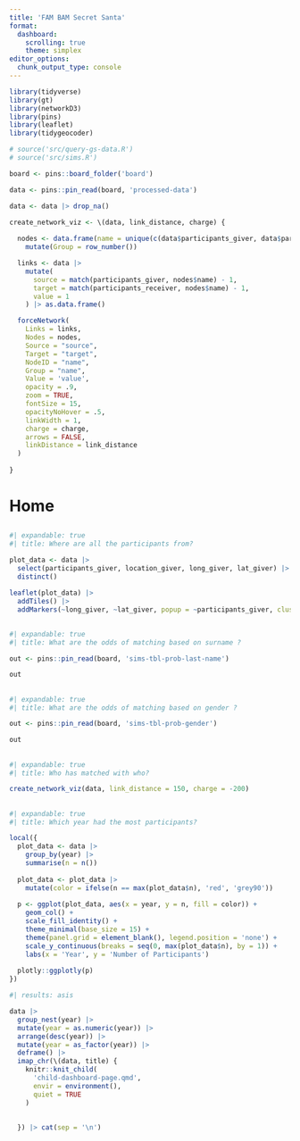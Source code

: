 ```yaml
---
title: 'FAM BAM Secret Santa'
format:
  dashboard:
    scrolling: true
    theme: simplex
editor_options: 
  chunk_output_type: console
---
```


```r
library(tidyverse)
library(gt)
library(networkD3)
library(pins)
library(leaflet)
library(tidygeocoder)

# source('src/query-gs-data.R')
# source('src/sims.R')

board <- pins::board_folder('board')

data <- pins::pin_read(board, 'processed-data')

data <- data |> drop_na()

create_network_viz <- \(data, link_distance, charge) {
  
  nodes <- data.frame(name = unique(c(data$participants_giver, data$participants_receiver)))  |>
    mutate(Group = row_number())

  links <- data |>
    mutate(
      source = match(participants_giver, nodes$name) - 1,
      target = match(participants_receiver, nodes$name) - 1,
      value = 1
    ) |> as.data.frame()

  forceNetwork(
    Links = links,
    Nodes = nodes,
    Source = "source",
    Target = "target",
    NodeID = "name",
    Group = "name",
    Value = 'value',
    opacity = .9,
    zoom = TRUE,
    fontSize = 15,
    opacityNoHover = .5,
    linkWidth = 1,
    charge = charge,
    arrows = FALSE,
    linkDistance = link_distance
  )
  
}


```

# Home

## 

```r
#| expandable: true
#| title: Where are all the participants from?

plot_data <- data |> 
  select(participants_giver, location_giver, long_giver, lat_giver) |> 
  distinct()

leaflet(plot_data) |> 
  addTiles() |> 
  addMarkers(~long_giver, ~lat_giver, popup = ~participants_giver, clusterOptions = markerClusterOptions())

```

## 

```r
#| expandable: true
#| title: What are the odds of matching based on surname ?

out <- pins::pin_read(board, 'sims-tbl-prob-last-name')

out
```

## 

```r
#| expandable: true
#| title: What are the odds of matching based on gender ?

out <- pins::pin_read(board, 'sims-tbl-prob-gender')

out
```


## 

```r
#| expandable: true
#| title: Who has matched with who?

create_network_viz(data, link_distance = 150, charge = -200)
```

## 

```r
#| expandable: true
#| title: Which year had the most participants?

local({
  plot_data <- data |>
    group_by(year) |>
    summarise(n = n())
  
  plot_data <- plot_data |>
    mutate(color = ifelse(n == max(plot_data$n), 'red', 'grey90'))
  
  p <- ggplot(plot_data, aes(x = year, y = n, fill = color)) +
    geom_col() +
    scale_fill_identity() +
    theme_minimal(base_size = 15) +
    theme(panel.grid = element_blank(), legend.position = 'none') +
    scale_y_continuous(breaks = seq(0, max(plot_data$n), by = 1)) +
    labs(x = 'Year', y = 'Number of Participants')
  
  plotly::ggplotly(p)
})

```

```r
#| results: asis

data |>
  group_nest(year) |>
  mutate(year = as.numeric(year)) |>
  arrange(desc(year)) |>
  mutate(year = as_factor(year)) |>
  deframe() |>
  imap_chr(\(data, title) {
    knitr::knit_child(
      'child-dashboard-page.qmd',
      envir = environment(),
      quiet = TRUE
    )
    
    
  }) |> cat(sep = '\n')

```

